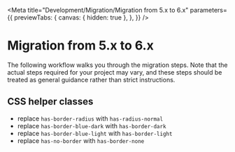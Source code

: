 
<Meta
  title="Development/Migration/Migration from 5.x to 6.x"
  parameters={{
    previewTabs: {
      canvas: { hidden: true },
    },
  }}
/>

# Migration from 5.x to 6.x

The following workflow walks you through the migration steps.
Note that the actual steps required for your project may vary, and these steps should be treated as general guidance rather than strict instructions.

## CSS helper classes

- replace `has-border-radius` with `has-radius-normal`
- replace `has-border-blue-dark` with `has-border-dark`
- replace `has-border-blue-light` with `has-border-light`
- replace `has-no-border` with `has-border-none`

<bal-doc-github link="/stories/development/migration/05-migration-from-5x-to-6x.stories.mdx"></bal-doc-github>
